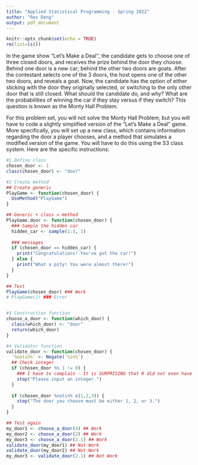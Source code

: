 ```yaml
---
title: "Applied Statistical Programming - Spring 2022"
author: "Rex Deng"
output: pdf_document
---
```


```r
knitr::opts_chunk$set(echo = TRUE)
rm(list=ls())
```

\begin{center}
{\Large{\textbf{Problem Set 3}}} \\
\vspace{4 bp}
Due Wednesday, March 2, 10:00 AM (Before Class) \\
\end{center}

\section*{Instructions}
\begin{enumerate}
  \item The following questions should each be answered within an R script. Be sure to provide many comments in the script to facilitate grading. Undocumented code will not be graded.
  \item Work on git. Fork the repository found at \url{https://github.com/johnsontr/AppliedStatisticalProgramming2022} and add your code for Problem Set 3, committing and pushing frequently. Use meaningful commit messages because these will affect your grade.
  \item You may work in teams, but each student should develop their own Rmarkdown file. To be clear, there should be no copy and paste. Each keystroke in the assignment should be your own.
  \item For students new to programming, this may take a while. Get started.
\end{enumerate}

\section*{Let's Make a Deal\footnote{\url{https://en.wikipedia.org/wiki/Let's_Make_a_Deal}}}
In the game show "Let's Make a Deal'', the candidate gets to choose one of three closed doors, and receives the prize behind the door they choose. Behind one door is a new car; behind the other two doors are goats. After the contestant selects one of the 3 doors, the host opens one of the other two doors, and reveals a goat. Now, the candidate has the option of either sticking with the door they originally selected, or switching to the only other door that is still closed. What should the candidate do, and why? What are the probabilities of winning the car if they stay versus if they switch? This question is known as the Monty Hall Problem.


\subsection*{Your tasks}
For this problem set, you will not solve the Monty Hall Problem, but you will have to code a slightly simplified version of the "Let's Make a Deal" game. More specifically, you will set up a new class, which contains information regarding the door a player chooses, and a method that simulates a modified version of the game. You will have to do this using the S3 class system. Here are the specific instructions:

\begin{enumerate}
  \item Define a new class: \texttt{door}. Objects of this class simply take on one numeric value: 1, 2, or 3 -- indicating which door a candidate chooses.
  \item Create a method for \texttt{door} objects that is called \texttt{PlayGame}. This method is supposed to do the following:
\begin{itemize}
  \item take the numeric value that is stored in the \texttt{door} object,
  \item draw a random number between 1 and 3 that presents the door behind which the car is hidden,
  \item compare the two numbers, and print a message congratulating a winning candidate that chose the correct door, or expressing sympathies for a losing candidate that chose the wrong door.
\end{itemize}
  \item Write: 
  \begin{itemize}
    \item a construction function that allows the user to create a \texttt{door} object,
    \item and a validation function that checks whether the value stored in \texttt{door} is actually an integer
  \end{itemize}
\end{enumerate}

```r
#1 Define class
chosen_door <- 1
class(chosen_door) <- "door"

#2 Create method
## Create generic
PlayGame <- function(chosen_door) {
  UseMethod("PlayGame")
}

## Generic + class = method
PlayGame.door <- function(chosen_door) {
  ### Sample the hidden car
  hidden_car <- sample(1:3, 1)
  
  ### messages
  if (chosen_door == hidden_car) {
    print("Congratulations! You've got the car!")
  } else {
    print("What a pity! You were almost there!")
  }
}

## Test
PlayGame(chosen_door) ### Work
# PlayGame(1) ### Error


#3 Construction function
choose_a_door <- function(which_door) {
  class(which_door) <- "door"
  return(which_door)
}

#4 Validator function
validate_door <- function(chosen_door) {
  `%notin%` <- Negate(`%in%`)
  ## Check integer
  if (chosen_door %% 1 != 0) {
    ### I have to complain - It is SURPRISING that R did not even have a function to check integers
    stop("Please input an integer.")
  }
  
  if (chosen_door %notin% c(1,2,3)) {
    stop("The door you choose must be either 1, 2, or 3.")
  }
}

## Test again
my_door1 <- choose_a_door(4) ## Work
my_door2 <- choose_a_door(2) ## Work
my_door3 <- choose_a_door(2.1) ## Work
validate_door(my_door1) ## Not Work
validate_door(my_door2) ## Not Work
my_door3 <- validate_door(2.1) ## Not Work

```
